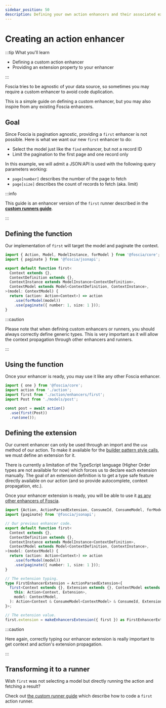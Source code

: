 ```yaml
---
sidebar_position: 50
description: Defining your own action enhancers and their associated extension.
---
```


# Creating an action enhancer

:::tip What you'll learn

- Defining a custom action enhancer
- Providing an extension property to your enhancer

:::

Foscia tries to be agnostic of your data source, so sometimes you may
require a custom enhancer to avoid code duplication.

This is a simple guide on defining a custom enhancer, but you may also inspire
from any existing Foscia enhancers.

## Goal

Since Foscia is pagination agnostic, providing a `first` enhancer is
not possible. Here is what we want our new `first` enhancer to do:

- Select the model just like the `find` enhancer, but not a record ID
- Limit the pagination to the first page and one record only

In this example, we will admit a JSON:API is used with the following query
parameters working:

- `page[number]` describes the number of the page to fetch
- `page[size]` describes the count of records to fetch (aka. limit)

:::info

This guide is an enhancer version of the `first` runner described in the
[**custom runners guide**](/docs/guides/actions/custom-action-runners).

:::

## Defining the function

Our implementation of `first` will target the model and paginate the context.

```ts title="action/enhancers/first.ts"
import { Action, Model, ModelInstance, forModel } from '@foscia/core';
import { paginate } from '@foscia/jsonapi';

export default function first<
  Context extends {},
  ContextDefinition extends {},
  ContextInstance extends ModelInstance<ContextDefinition>,
  ContextModel extends Model<ContextDefinition, ContextInstance>,
>(model: ContextModel) {
  return (action: Action<Context>) => action
    .use(forModel(model))
    .use(paginate({ number: 1, size: 1 }));
}
```

:::caution

Please note that when defining custom enhancers or runners, you should always
correctly define generic types. This is very important as it will allow the
context propagation through other enhancers and runners.

:::

## Using the function

Once your enhancer is ready, you may use it like any other Foscia enhancer.

```javascript
import { one } from '@foscia/core';
import action from './action';
import first from './action/enhancers/first';
import Post from './models/post';

const post = await action()
  .use(first(Post))
  .run(one());
```

## Defining the extension

Our current enhancer can only be used through an import and the `use` method
of our action. To make it available for the
[builder pattern style calls](/docs/core-concepts/actions#extensions), we must define an
extension for it.

There is currently a limitation of the TypeScript language (Higher Order types
are not available for now) which forces us to declare each extension manually.
The goal of an extension definition is to get a type safe feature directly
available on our action (and so provide autocomplete, context propagation,
etc.).

Once your enhancer extension is ready, you will be able to use it
[as any other enhancers of Foscia](/docs/core-concepts/actions#extensions).

```ts title="action/enhancers/first.ts"
import {Action, ActionParsedExtension, ConsumeId, ConsumeModel, forModel, makeEnhancersExtension, Model, ModelInstance} from '@foscia/core';
import {paginate} from '@foscia/jsonapi';

// Our previous enhancer code.
export default function first<
  Context extends {},
  ContextDefinition extends {},
  ContextInstance extends ModelInstance<ContextDefinition>,
  ContextModel extends Model<ContextDefinition, ContextInstance>,
>(model: ContextModel) {
  return (action: Action<Context>) => action
    .use(forModel(model))
    .use(paginate({ number: 1, size: 1 }));
}

// The extension typing.
type FirstEnhancerExtension = ActionParsedExtension<{
  first<Context extends {}, Extension extends {}, ContextModel extends Model>(
    this: Action<Context, Extension>,
    model: ContextModel,
  ): Action<Context & ConsumeModel<ContextModel> & ConsumeId, Extension>;
}>;

// The extension value.
first.extension = makeEnhancersExtension({ first }) as FirstEnhancerExtension;
```

:::caution

Here again, correctly typing our enhancer extension is really important to get
context and action's extension propagation.

:::

## Transforming it to a runner

Wish `first` was not selecting a model but directly running the action
and fetching a result?

Check out [the custom runner guide](/docs/guides/actions/custom-action-runners) which
describe how to code a `first` action runner.
